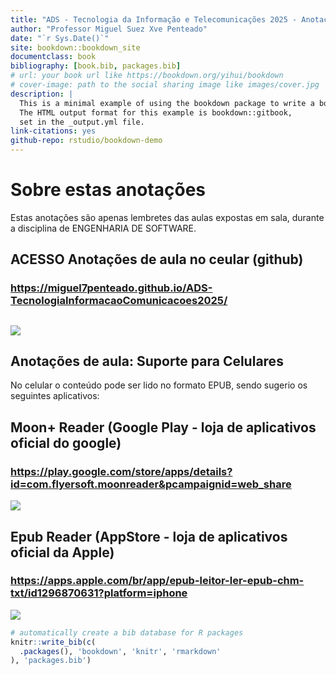 ---
title: "ADS - Tecnologia da Informação e Telecomunicações 2025 - Anotações de aula"
author: "Professor Miguel Suez Xve Penteado"
date: "`r Sys.Date()`"
site: bookdown::bookdown_site
documentclass: book
bibliography: [book.bib, packages.bib]
# url: your book url like https://bookdown.org/yihui/bookdown
# cover-image: path to the social sharing image like images/cover.jpg
description: |
  This is a minimal example of using the bookdown package to write a book.
  The HTML output format for this example is bookdown::gitbook,
  set in the _output.yml file.
link-citations: yes
github-repo: rstudio/bookdown-demo
---

# Sobre estas anotações {.unnumbered}

Estas anotações são apenas lembretes das aulas expostas em sala, durante a disciplina de ENGENHARIA DE SOFTWARE.

## ACESSO Anotações de aula no ceular (github)

### <https://miguel7penteado.github.io/ADS-TecnologiaInformacaoComunicacoes2025/>

## ![](images/qr-code/repositório.jpg)

## Anotações de aula: Suporte para Celulares

No celular o conteúdo pode ser lido no formato EPUB, sendo sugerio os seguintes aplicativos:

## **Moon+ Reader (Google Play - loja de aplicativos oficial do google)** 

### <https://play.google.com/store/apps/details?id=com.flyersoft.moonreader&pcampaignid=web_share>

![](images/qr-code/leitor_ebook/MoonReaderPlus.jpg)

## **Epub Reader (AppStore - loja de aplicativos oficial da Apple)** 

### <https://apps.apple.com/br/app/epub-leitor-ler-epub-chm-txt/id1296870631?platform=iphone>

![](images/qr-code/leitor_ebook/AppleEpubReader.jpg)

```{r include=FALSE}
# automatically create a bib database for R packages
knitr::write_bib(c(
  .packages(), 'bookdown', 'knitr', 'rmarkdown'
), 'packages.bib')
```
